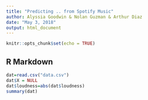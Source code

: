 ```yaml
---
title: "Predicting .. from Spotify Music"
author: Alyssia Goodwin & Nolan Guzman & Arthur Diaz
date: "May 3, 2018"
output: html_document
---
```


```r
knitr::opts_chunk$set(echo = TRUE)
```

## R Markdown


```r
dat=read.csv("data.csv")
dat$X = NULL
dat$loudness=abs(dat$loudness)
summary(dat)
```
